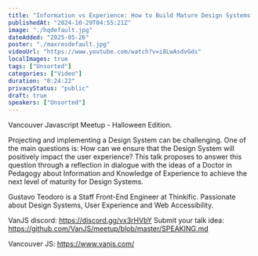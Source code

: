 ```yaml
---
title: "Information vs Experience: How to Build Mature Design Systems | Gustavo Teodoro"
publishedAt: "2024-10-29T04:55:21Z"
image: "./hqdefault.jpg"
dateAdded: "2025-05-26"
poster: "./maxresdefault.jpg"
videoUrl: "https://www.youtube.com/watch?v=i8LwAsdvGds"
localImages: true
tags: ["Unsorted"]
categories: ["Video"]
duration: "0:24:22"
privacyStatus: "public"
draft: true
speakers: ["Unsorted"]
---
```

Vancouver Javascript Meetup - Halloween Edition.

Projecting and implementing a Design System can be challenging. One of the main questions is: How can we ensure that the Design System will positively impact the user experience? This talk proposes to answer this question through a reflection in dialogue with the ideas of a Doctor in Pedagogy about Information and Knowledge of Experience to achieve the next level of maturity for Design Systems.

Gustavo Teodoro is a Staff Front-End Engineer at Thinkific. Passionate about Design Systems, User Experience and Web Accessibility.

VanJS discord: https://discord.gg/vx3rHVbY
Submit your talk idea: https://github.com/VanJS/meetup/blob/master/SPEAKING.md

Vancouver JS: https://www.vanjs.com/
